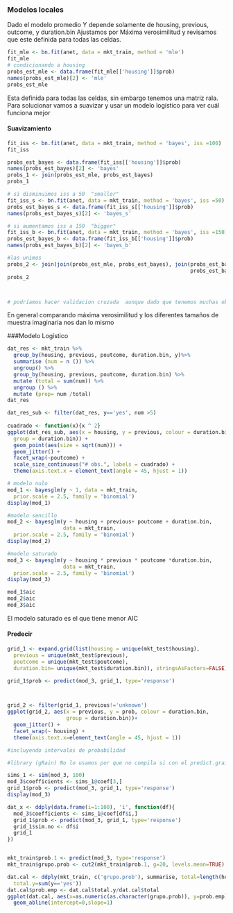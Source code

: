 ### Modelos locales

Dado el modelo promedio  Y depende solamente de housing, previous, outcome, y 
duration.bin
Ajustamos por Máxima verosimilitud y revisamos que  este definida para todas las 
celdas.

```r

fit_mle <- bn.fit(anet, data = mkt_train, method = 'mle')
fit_mle
# condicionando a housing 
probs_est_mle <- data.frame(fit_mle[['housing']]$prob)
names(probs_est_mle)[2] <- 'mle'
probs_est_mle

```
 Esta definida para todas las celdas, sin embargo tenemos una matriz rala.
 Para solucionar vamos a suavizar y usar un modelo logístico para ver cuál 
 funciona mejor
 
#### Suavizamiento 
```r
fit_iss <- bn.fit(anet, data = mkt_train, method = 'bayes', iss =100)
fit_iss

probs_est_bayes <- data.frame(fit_iss[['housing']]$prob)
names(probs_est_bayes)[2] <- 'bayes'
probs_1 <- join(probs_est_mle, probs_est_bayes)
probs_1

# si disminuimos iss a 50  "smaller"
fit_iss_s <- bn.fit(anet, data = mkt_train, method = 'bayes', iss =50)
probs_est_bayes_s <- data.frame(fit_iss_s[['housing']]$prob)
names(probs_est_bayes_s)[2] <- 'bayes_s'

# si aumentamos iss a 150  "bigger"
fit_iss_b <- bn.fit(anet, data = mkt_train, method = 'bayes', iss =150)
probs_est_bayes_b <- data.frame(fit_iss_b[['housing']]$prob)
names(probs_est_bayes_b)[2] <- 'bayes_b'

#las unimos 
probs_2 <- join(join(probs_est_mle, probs_est_bayes), join(probs_est_bayes_s, 
                                                           probs_est_bayes_b))
probs_2 



# podríamos hacer validacion cruzada  aunque dado que tenemos muchas observaciones creo mle funciona bien 
```

En general comparando máxima verosimilitud  y los diferentes tamaños de muestra 
imaginaria nos dan lo mismo 

###Modelo Logístico 
```r
dat_res <- mkt_train %>%
  group_by(housing, previous, poutcome, duration.bin, y)%>%
  summarise (num = n ()) %>%
  ungroup() %>%
  group_by(housing, previous, poutcome, duration.bin) %>%
  mutate (total = sum(num)) %>%
  ungroup () %>%
  mutate (prop= num /total)
dat_res

dat_res_sub <- filter(dat_res, y=='yes', num >5)
 
cuadrado <- function(x){x ^ 2}
ggplot(dat_res_sub, aes(x = housing, y = previous, colour = duration.bin, 
  group = duration.bin)) + 
  geom_point(aes(size = sqrt(num))) +
  geom_jitter() +
  facet_wrap(~poutcome) + 
  scale_size_continuous("# obs.", labels = cuadrado) +
  theme(axis.text.x = element_text(angle = 45, hjust = 1)) 

```

```r
# modelo nulo 
mod_1 <- bayesglm(y ~ 1, data = mkt_train,
  prior.scale = 2.5, family = 'binomial')
display(mod_1)

#modelo sencillo   
mod_2 <- bayesglm(y ~ housing + previous+ poutcome + duration.bin, 
                  data = mkt_train,
  prior.scale = 2.5, family = 'binomial')
display(mod_2)

#modelo saturado
mod_3 <- bayesglm(y ~ housing * previous * poutcome *duration.bin, 
                  data = mkt_train,
  prior.scale = 2.5, family = 'binomial')
display(mod_3)

mod_1$aic
mod_2$aic
mod_3$aic
```

El modelo saturado es el que tiene menor AIC 

#### Predecir 
```r
grid_1 <- expand.grid(list(housing = unique(mkt_test$housing), 
  previous = unique(mkt_test$previous),
  poutcome = unique(mkt_test$poutcome),
  duration.bin= unique(mkt_test$duration.bin)), stringsAsFactors=FALSE)

grid_1$prob <- predict(mod_3, grid_1, type='response')



grid_2 <- filter(grid_1, previous!='unknown')
ggplot(grid_2, aes(x = previous, y = prob, colour = duration.bin, 
                   group = duration.bin))+ 
  geom_jitter() +
  facet_wrap(~ housing) + 
  theme(axis.text.x=element_text(angle = 45, hjust = 1))

#incluyendo intervalos de probabilidad 

#library (gRain) No lo usamos por que no compila si con el predict.grain

sims_1 <- sim(mod_3, 100)
mod_3$coefficients <- sims_1@coef[3,]
grid_1$prob <- predict(mod_3, grid_1, type='response')
display(mod_3)

dat_x <- ddply(data.frame(i=1:100), 'i', function(df){
  mod_3$coefficients <- sims_1@coef[df$i,]
  grid_1$prob <- predict(mod_3, grid_1, type='response')
  grid_1$sim.no <- df$i
  grid_1
})


mkt_train$prob.1 <- predict(mod_3, type='response')
mkt_train$grupo.prob <- cut2(mkt_train$prob.1, g=20, levels.mean=TRUE)

dat.cal <- ddply(mkt_train, c('grupo.prob'), summarise, total=length(housing),
  total.y=sum(y=='yes'))
dat.cal$prob.emp <- dat.cal$total.y/dat.cal$total
ggplot(dat.cal, aes(x=as.numeric(as.character(grupo.prob)), y=prob.emp)) + geom_point() +
  geom_abline(intercept=0,slope=1)
```
